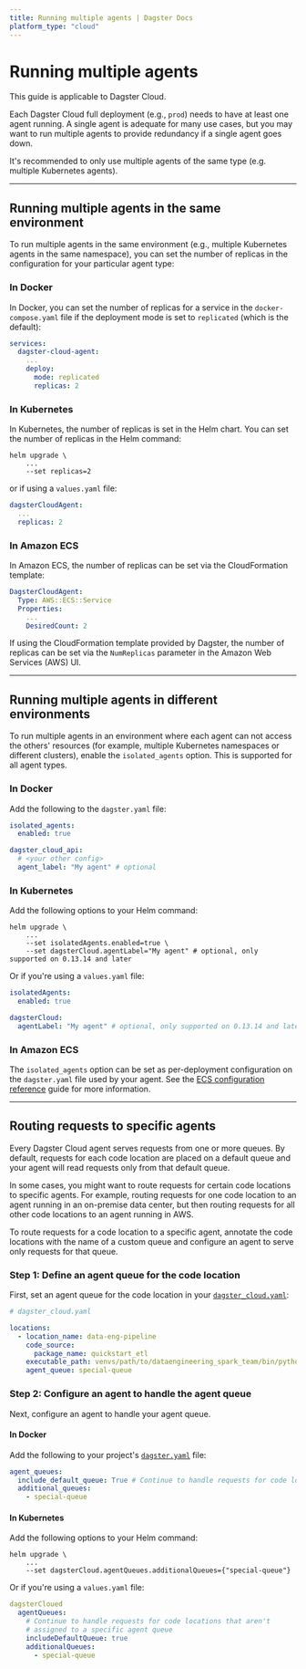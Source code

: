 ```yaml
---
title: Running multiple agents | Dagster Docs
platform_type: "cloud"
---
```


# Running multiple agents

<Note>This guide is applicable to Dagster Cloud.</Note>

Each Dagster Cloud full deployment (e.g., `prod`) needs to have at least one agent running. A single agent is adequate for many use cases, but you may want to run multiple agents to provide redundancy if a single agent goes down.

It's recommended to only use multiple agents of the same type (e.g. multiple Kubernetes agents).

---

## Running multiple agents in the same environment

To run multiple agents in the same environment (e.g., multiple Kubernetes agents in the same namespace), you can set the number of replicas in the configuration for your particular agent type:

<TabGroup>
<TabItem name="Docker">

### In Docker

In Docker, you can set the number of replicas for a service in the `docker-compose.yaml` file if the deployment mode is set to `replicated` (which is the default):

```yaml
services:
  dagster-cloud-agent:
    ...
    deploy:
      mode: replicated
      replicas: 2
```

</TabItem>
<TabItem name="Kubernetes">

### In Kubernetes

In Kubernetes, the number of replicas is set in the Helm chart. You can set the number of replicas in the Helm command:

```shell
helm upgrade \
    ...
    --set replicas=2
```

or if using a `values.yaml` file:

```yaml
dagsterCloudAgent:
  ...
  replicas: 2
```

</TabItem>
<TabItem name="Amazon ECS">

### In Amazon ECS

In Amazon ECS, the number of replicas can be set via the CloudFormation template:

```yaml
DagsterCloudAgent:
  Type: AWS::ECS::Service
  Properties:
    ...
    DesiredCount: 2
```

If using the CloudFormation template provided by Dagster, the number of replicas can be set via the `NumReplicas` parameter in the Amazon Web Services (AWS) UI.

</TabItem>
</TabGroup>

---

## Running multiple agents in different environments

To run multiple agents in an environment where each agent can not access the others' resources (for example, multiple Kubernetes namespaces or different clusters), enable the `isolated_agents` option. This is supported for all agent types.

<TabGroup>
<TabItem name="Docker">

### In Docker

Add the following to the `dagster.yaml` file:

```yaml
isolated_agents:
  enabled: true

dagster_cloud_api:
  # <your other config>
  agent_label: "My agent" # optional
```

</TabItem>
<TabItem name="Kubernetes">

### In Kubernetes

Add the following options to your Helm command:

```shell
helm upgrade \
    ...
    --set isolatedAgents.enabled=true \
    --set dagsterCloud.agentLabel="My agent" # optional, only supported on 0.13.14 and later
```

Or if you're using a `values.yaml` file:

```yaml
isolatedAgents:
  enabled: true

dagsterCloud:
  agentLabel: "My agent" # optional, only supported on 0.13.14 and later
```

</TabItem>
<TabItem name="Amazon ECS">

### In Amazon ECS

The `isolated_agents` option can be set as per-deployment configuration on the `dagster.yaml` file used by your agent. See the [ECS configuration reference](/dagster-cloud/deployment/agents/amazon-ecs/configuration-reference#per-deployment-configuration) guide for more information.

</TabItem>
</TabGroup>

---

## Routing requests to specific agents

Every Dagster Cloud agent serves requests from one or more queues. By default, requests for each code location are placed on a default queue and your agent will read requests only from that default queue.

In some cases, you might want to route requests for certain code locations to specific agents. For example, routing requests for one code location to an agent running in an on-premise data center, but then routing requests for all other code locations to an agent running in AWS.

To route requests for a code location to a specific agent, annotate the code locations with the name of a custom queue and configure an agent to serve only requests for that queue.

### Step 1: Define an agent queue for the code location

First, set an agent queue for the code location in your [`dagster_cloud.yaml`](/dagster-cloud/managing-deployments/dagster-cloud-yaml):

```yaml
# dagster_cloud.yaml

locations:
  - location_name: data-eng-pipeline
    code_source:
      package_name: quickstart_etl
    executable_path: venvs/path/to/dataengineering_spark_team/bin/python
    agent_queue: special-queue
```

### Step 2: Configure an agent to handle the agent queue

Next, configure an agent to handle your agent queue.

<TabGroup>
<TabItem name="Docker">

#### In Docker

Add the following to your project's [`dagster.yaml`](/deployment/dagster-instance) file:

```yaml
agent_queues:
  include_default_queue: True # Continue to handle requests for code locations that aren't annotated with a specific queue
  additional_queues:
    - special-queue
```

</TabItem>
<TabItem name="Kubernetes">

#### In Kubernetes

Add the following options to your Helm command:

```shell
helm upgrade \
    ...
    --set dagsterCloud.agentQueues.additionalQueues={"special-queue"}
```

Or if you're using a `values.yaml` file:

```yaml
dagsterCloued
  agentQueues:
    # Continue to handle requests for code locations that aren't
    # assigned to a specific agent queue
    includeDefaultQueue: true
    additionalQueues:
      - special-queue
```

</TabItem>
</TabGroup>

